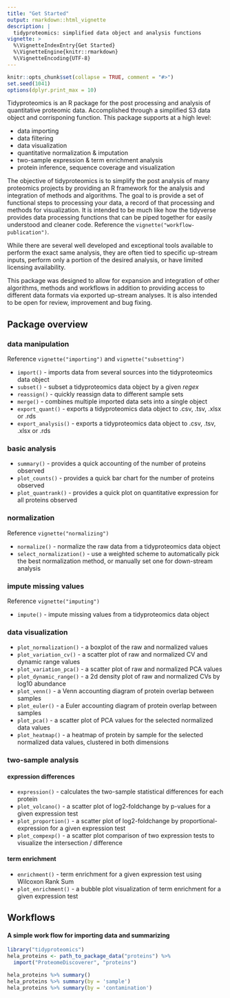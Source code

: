 ```yaml
---
title: "Get Started"
output: rmarkdown::html_vignette
description: |
  tidyproteomics: simplified data object and analysis functions
vignette: >
  %\VignetteIndexEntry{Get Started}
  %\VignetteEngine{knitr::rmarkdown}
  %\VignetteEncoding{UTF-8}
---
```



```r
knitr::opts_chunk$set(collapse = TRUE, comment = "#>")
set.seed(1041)
options(dplyr.print_max = 10)
```

Tidyproteomics is an R package for the post processing and analysis of quantitative proteomic data. Accomplished through a simplified S3 data object and corrisponing function. This package supports at a high level:

-   data importing
-   data filtering
-   data visualization
-   quantitative normalization & imputation
-   two-sample expression & term enrichment analysis
-   protein inference, sequence coverage and visualization

The objective of tidyproteomics is to simplify the post analysis of many proteomics projects by providing an R framework for the analysis and integration of methods and algorithms. The goal to is provide a set of functional steps to processing your data, a record of that processing and methods for visualization. It is intended to be much like how the tidyverse provides data processing functions that can be piped together for easily understood and cleaner code. Reference the `vignette("workflow-publication")`.

While there are several well developed and exceptional tools available to perform the exact same analysis, they are often tied to specific up-stream inputs, perform only a portion of the desired analysis, or have limited licensing availability.

This package was designed to allow for expansion and integration of other algorithms, methods and workflows in addition to providing access to different data formats via exported up-stream analyses. It is also intended to be open for review, improvement and bug fixing.


## Package overview

### data manipulation

Reference `vignette("importing")` and `vignette("subsetting")`

-   `import()` - imports data from several sources into the tidyproteomics data object
-   `subset()` - subset a tidyproteomics data object by a given *regex*
-   `reassign()` - quickly reassign data to different sample sets
-   `merge()` - combines multiple imported data sets into a single object
-   `export_quant()` - exports a tidyproteomics data object to .csv, .tsv, .xlsx or .rds
-   `export_analysis()` - exports a tidyproteomics data object to .csv, .tsv, .xlsx or .rds

### basic analysis

-   `summary()` - provides a quick accounting of the number of proteins observed
-   `plot_counts()` - provides a quick bar chart for the number of proteins observed
-   `plot_quantrank()` - provides a quick plot on quantitative expression for all proteins observed

### normalization

Reference `vignette("normalizing")`

-   `normalize()` - normalize the raw data from a tidyproteomics data object
-   `select_normalization()` - use a weighted scheme to automatically pick the best normalization method, or manually set one for down-stream analysis

### impute missing values

Reference `vignette("imputing")`

-   `impute()` - impute missing values from a tidyproteomics data object

### data visualization

-   `plot_normalization()` - a boxplot of the raw and normalized values
-   `plot_variation_cv()` - a scatter plot of raw and normalized CV and dynamic range values
-   `plot_variation_pca()` - a scatter plot of raw and normalized PCA values
-   `plot_dynamic_range()` - a 2d density plot of raw and normalized CVs by log10 abundance
-   `plot_venn()` - a Venn accounting diagram of protein overlap between samples
-   `plot_euler()` - a Euler accounting diagram of protein overlap between samples
-   `plot_pca()` - a scatter plot of PCA values for the selected normalized data values
-   `plot_heatmap()` - a heatmap of protein by sample for the selected normalized data values, clustered in both dimensions

### two-sample analysis

#### expression differences

-   `expression()` - calculates the two-sample statistical differences for each protein
-   `plot_volcano()` - a scatter plot of log2-foldchange by p-values for a given expression test
-   `plot_proportion()` - a scatter plot of log2-foldchange by proportional-expression for a given expression test
-   `plot_compexp()` - a scatter plot comparison of two expression tests to visualize the intersection / difference

#### term enrichment

-   `enrichment()` - term enrichment for a given expression test using Wilcoxon Rank Sum
-   `plot_enrichment()` - a bubble plot visualization of term enrichment for a given expression test 


## Workflows

#### A simple work flow for importing data and summarizing

```r
library("tidyproteomics")
hela_proteins <- path_to_package_data("proteins") %>%
  import("ProteomeDiscoverer", "proteins") 

hela_proteins %>% summary()
hela_proteins %>% summary(by = 'sample') 
hela_proteins %>% summary(by = 'contamination') 
```
